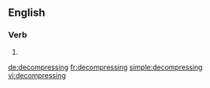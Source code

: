 ==English==

===Verb===
{{head|en|present participle}}

# {{present participle of|decompress|lang=en}}

[[de:decompressing]]
[[fr:decompressing]]
[[simple:decompressing]]
[[vi:decompressing]]
